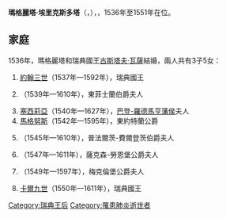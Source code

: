 {{Multiple issues|
{{Expand language|1=en|time=2020-11-22T08:05:39+00:00}}
{{Unreferenced|time=2020-11-22T08:05:39+00:00}}
}}
{{Infobox royalty|consort=yes
| name         = 瑪格麗塔·埃里克斯多塔
| image        = Margareta Leijonhuvud, 1513-1541, drottning av Sverige (Johan Baptista van Uther) - Nationalmuseum - 15104.tif
| succession   = 瑞典王后
| reign        = 1536年10月1日 — 1551年8月26日
| birth_date   = {{birth date|1516|1|1|df=y}}
| birth_place  = [[內爾徹|內爾徹]]
| death_date   = {{Death date and age|1551|8|26|1516|1|1|df=y}}
| death_place  = [[南曼蘭|南曼蘭]]
| burial_place = [[烏普薩拉主教座堂|烏普薩拉主教座堂]]
| father       = 埃里克·亞伯拉罕·萊永胡福德
| mother       = 艾巴·埃里克斯多塔·瓦薩
}}
'''瑪格麗塔·埃里克斯多塔'''（{{lang-sv|Margareta Eriksdotter}}，{{bd|1516年|1月1日|1551年|8月26日}}），{{le|瑞典王后|List of Swedish consorts}}，1536年至1551年在位。

== 家庭 ==
1536年，瑪格麗塔和瑞典國王[[古斯塔夫·瓦薩|古斯塔夫·瓦薩]]結婚，兩人共有3子5女：
# [[約翰三世_(瑞典)|約翰三世]]（1537年—1592年），瑞典國王
# {{le|卡塔里娜·瓦薩|Catherine Vasa of Sweden|卡塔里娜}}（1539年—1610年），東菲士蘭伯爵夫人
# [[塞西莉亞·瓦薩|塞西莉亞]]（1540年—1627年），[[克里斯托夫二世_(巴登-罗德马亨)|巴登-羅德馬亨藩侯]]夫人
# [[馬格努斯·瓦薩|馬格努斯]]（1542年—1595年），東約特蘭公爵
# {{le|安娜·瓦薩|Anna of Sweden (1545–1610)|安娜}}（1545年—1610年），普法爾茨-費爾登茨伯爵夫人
# {{le|索菲亞·瓦薩|Princess Sophia of Sweden|索菲亞}}（1547年—1611年），薩克森-勞恩堡公爵夫人
# {{le|伊莉莎白·瓦薩|Princess Elizabeth of Sweden|伊莉莎白}}（1549年—1597年），梅克倫堡公爵夫人
# [[卡爾九世|卡爾九世]]（1550年—1611年），瑞典國王

[[Category:瑞典王后|Category:瑞典王后]]
[[Category:罹患肺炎逝世者|Category:罹患肺炎逝世者]]